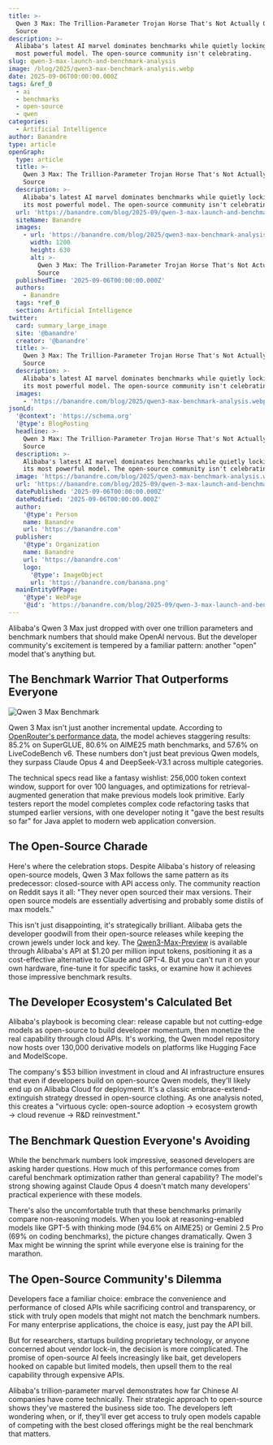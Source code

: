 ```yaml
---
title: >-
  Qwen 3 Max: The Trillion-Parameter Trojan Horse That's Not Actually Open
  Source
description: >-
  Alibaba's latest AI marvel dominates benchmarks while quietly locking down its
  most powerful model. The open-source community isn't celebrating.
slug: qwen-3-max-launch-and-benchmark-analysis
image: /blog/2025/qwen3-max-benchmark-analysis.webp
date: 2025-09-06T00:00:00.000Z
tags: &ref_0
  - ai
  - benchmarks
  - open-source
  - qwen
categories:
  - Artificial Intelligence
author: Banandre
type: article
openGraph:
  type: article
  title: >-
    Qwen 3 Max: The Trillion-Parameter Trojan Horse That's Not Actually Open
    Source
  description: >-
    Alibaba's latest AI marvel dominates benchmarks while quietly locking down
    its most powerful model. The open-source community isn't celebrating.
  url: 'https://banandre.com/blog/2025-09/qwen-3-max-launch-and-benchmark-analysis'
  siteName: Banandre
  images:
    - url: 'https://banandre.com/blog/2025/qwen3-max-benchmark-analysis.webp'
      width: 1200
      height: 630
      alt: >-
        Qwen 3 Max: The Trillion-Parameter Trojan Horse That's Not Actually Open
        Source
  publishedTime: '2025-09-06T00:00:00.000Z'
  authors:
    - Banandre
  tags: *ref_0
  section: Artificial Intelligence
twitter:
  card: summary_large_image
  site: '@banandre'
  creator: '@banandre'
  title: >-
    Qwen 3 Max: The Trillion-Parameter Trojan Horse That's Not Actually Open
    Source
  description: >-
    Alibaba's latest AI marvel dominates benchmarks while quietly locking down
    its most powerful model. The open-source community isn't celebrating.
  images:
    - 'https://banandre.com/blog/2025/qwen3-max-benchmark-analysis.webp'
jsonLd:
  '@context': 'https://schema.org'
  '@type': BlogPosting
  headline: >-
    Qwen 3 Max: The Trillion-Parameter Trojan Horse That's Not Actually Open
    Source
  description: >-
    Alibaba's latest AI marvel dominates benchmarks while quietly locking down
    its most powerful model. The open-source community isn't celebrating.
  image: 'https://banandre.com/blog/2025/qwen3-max-benchmark-analysis.webp'
  url: 'https://banandre.com/blog/2025-09/qwen-3-max-launch-and-benchmark-analysis'
  datePublished: '2025-09-06T00:00:00.000Z'
  dateModified: '2025-09-06T00:00:00.000Z'
  author:
    '@type': Person
    name: Banandre
    url: 'https://banandre.com'
  publisher:
    '@type': Organization
    name: Banandre
    url: 'https://banandre.com'
    logo:
      '@type': ImageObject
      url: 'https://banandre.com/banana.png'
  mainEntityOfPage:
    '@type': WebPage
    '@id': 'https://banandre.com/blog/2025-09/qwen-3-max-launch-and-benchmark-analysis'
---
```


Alibaba's Qwen 3 Max just dropped with over one trillion parameters and benchmark numbers that should make OpenAI nervous. But the developer community's excitement is tempered by a familiar pattern: another "open" model that's anything but.

## The Benchmark Warrior That Outperforms Everyone

![Qwen 3 Max Benchmark](/blog/2025/qwen-3-max-benchmarks.jpeg)

Qwen 3 Max isn't just another incremental update. According to [OpenRouter's performance data](https://openrouter.ai/qwen/qwen3-max), the model achieves staggering results: 85.2% on SuperGLUE, 80.6% on AIME25 math benchmarks, and 57.6% on LiveCodeBench v6. These numbers don't just beat previous Qwen models, they surpass Claude Opus 4 and DeepSeek-V3.1 across multiple categories.

The technical specs read like a fantasy wishlist: 256,000 token context window, support for over 100 languages, and optimizations for retrieval-augmented generation that make previous models look primitive. Early testers report the model completes complex code refactoring tasks that stumped earlier versions, with one developer noting it "gave the best results so far" for Java applet to modern web application conversion.

## The Open-Source Charade

Here's where the celebration stops. Despite Alibaba's history of releasing open-source models, Qwen 3 Max follows the same pattern as its predecessor: closed-source with API access only. The community reaction on Reddit says it all: "They never open sourced their max versions. Their open source models are essentially advertising and probably some distils of max models."

This isn't just disappointing, it's strategically brilliant. Alibaba gets the developer goodwill from their open-source releases while keeping the crown jewels under lock and key. The [Qwen3-Max-Preview](https://chat.qwen.ai/) is available through Alibaba's API at $1.20 per million input tokens, positioning it as a cost-effective alternative to Claude and GPT-4. But you can't run it on your own hardware, fine-tune it for specific tasks, or examine how it achieves those impressive benchmark results.

## The Developer Ecosystem's Calculated Bet

Alibaba's playbook is becoming clear: release capable but not cutting-edge models as open-source to build developer momentum, then monetize the real capability through cloud APIs. It's working, the Qwen model repository now hosts over 130,000 derivative models on platforms like Hugging Face and ModelScope.

The company's $53 billion investment in cloud and AI infrastructure ensures that even if developers build on open-source Qwen models, they'll likely end up on Alibaba Cloud for deployment. It's a classic embrace-extend-extinguish strategy dressed in open-source clothing. As one analysis noted, this creates a "virtuous cycle: open-source adoption → ecosystem growth → cloud revenue → R&D reinvestment."

## The Benchmark Question Everyone's Avoiding


While the benchmark numbers look impressive, seasoned developers are asking harder questions. How much of this performance comes from careful benchmark optimization rather than general capability? The model's strong showing against Claude Opus 4 doesn't match many developers' practical experience with these models.

There's also the uncomfortable truth that these benchmarks primarily compare non-reasoning models. When you look at reasoning-enabled models like GPT-5 with thinking mode (94.6% on AIME25) or Gemini 2.5 Pro (69% on coding benchmarks), the picture changes dramatically. Qwen 3 Max might be winning the sprint while everyone else is training for the marathon.

## The Open-Source Community's Dilemma

Developers face a familiar choice: embrace the convenience and performance of closed APIs while sacrificing control and transparency, or stick with truly open models that might not match the benchmark numbers. For many enterprise applications, the choice is easy, just pay the API bill.

But for researchers, startups building proprietary technology, or anyone concerned about vendor lock-in, the decision is more complicated. The promise of open-source AI feels increasingly like bait, get developers hooked on capable but limited models, then upsell them to the real capability through expensive APIs.

Alibaba's trillion-parameter marvel demonstrates how far Chinese AI companies have come technically. Their strategic approach to open-source shows they've mastered the business side too. The developers left wondering when, or if, they'll ever get access to truly open models capable of competing with the best closed offerings might be the real benchmark that matters.
